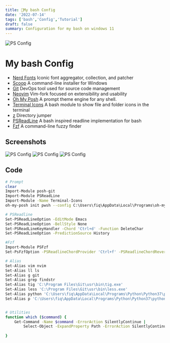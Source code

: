 ```yaml
---
title: 🚀My bash Config
date: '2022-07-14'
tags: ['bash','Config','Tutorial']
draft: false
summary: Configuration for my bash on windows 11
---
```


<img className="inline" src="https://github.com/fiqgant/My-bash-Config/raw/main/Images/SS_1.png" alt="PS Config" />

# My bash Config
- [Nerd Fonts](https://www.nerdfonts.com/) Iconic font aggregator, collection, and patcher
- [Scoop](https://scoop.sh/) A command-line installer for Windows
- [Git](https://git-scm.com/) DevOps tool used for source code management
- [Neovim](https://github.com/neovim/neovim) Vim-fork focused on extensibility and usability
- [Oh My Posh](https://ohmyposh.dev/docs) A prompt theme engine for any shell.
- [Terminal Icons](https://github.com/devblackops/Terminal-Icons) A bash module to show file and folder icons in the terminal
- [z](https://github.com/rupa/z) Directory jumper
- [PSReadLine](https://github.com/bash/PSReadLine) A bash inspired readline implementation for bash
- [Fzf](https://github.com/junegunn/fzf) A command-line fuzzy finder


## Screenshots
<img className="inline" src="https://github.com/fiqgant/My-bash-Config/raw/main/Images/SS_1.png" alt="PS Config" />

<img className="inline" src="https://github.com/fiqgant/My-bash-Config/raw/main/Images/SS_2-.png" alt="PS Config" />

<img className="inline" src="https://github.com/fiqgant/My-bash-Config/raw/main/Images/SS_3.png" alt="PS Config" />


## Code

``` bash
# Prompt
clear
Import-Module posh-git
Import-Module PSReadLine
Import-Module -Name Terminal-Icons
oh-my-posh init pwsh --config C:\Users\fiq\AppData\Local\Programs\oh-my-posh\themes/cloud-native-azure.omp.json | Invoke-Expression

# PSReadline
Set-PSReadLineOption -EditMode Emacs
Set-PSReadLineOption -BellStyle None
Set-PSReadLineKeyHandler -Chord 'Ctrl+d' -Function DeleteChar
Set-PSReadLineOption -PredictionSource History

#Fzf
Import-Module PSFzf
Set-PsFzfOption -PSReadlineChordProvider 'Ctrl+f' -PSReadlineChordReverseHistory 'Ctrl+r'

# Alias
Set-Alias vim nvim
Set-Alias ll ls
Set-Alias g git
Set-Alias grep findstr
Set-Alias tig 'C:\Program Files\Git\usr\bin\tig.exe'
Set-Alias less 'C:\Program Files\Git\usr\bin\less.exe'
Set-Alias python 'C:\Users\fiq\AppData\Local\Programs\Python\Python37\python.exe'
Set-Alias p 'C:\Users\fiq\AppData\Local\Programs\Python\Python37\python.exe'


# Utilities
function which ($command) {
    Get-Command -Name $command -ErrorAction SilentlyContinue |
        Select-Object -ExpandProperty Path -ErrorAction SilentlyContinue
    
}